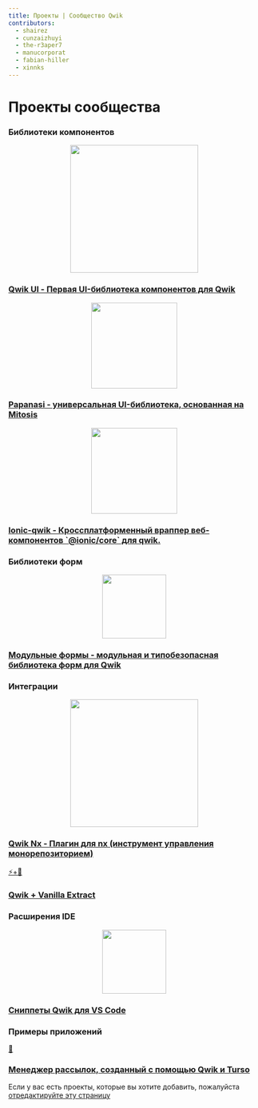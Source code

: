 ```yaml
---
title: Проекты | Сообщество Qwik
contributors:
  - shairez
  - cunzaizhuyi
  - the-r3aper7
  - manucorporat
  - fabian-hiller
  - xinnks
---
```


# Проекты сообщества

### Библиотеки компонентов

<div class="card-grid">
  <a class="card card-center" href="https://github.com/qwikifiers/qwik-ui">
    <p class="icon" align="center"><img src="https://raw.githubusercontent.com/qwikifiers/qwik-ui/main/apps/website/public/images/qwik-ui.png" width="256px"/></p>
    <h3>Qwik UI - Первая UI-библиотека компонентов для Qwik</h3>
  </a>
</div>

<div class="card-grid">
  <a class="card card-center" href="https://papanasi.js.org/">
    <p class="icon" align="center"><img src="https://raw.githubusercontent.com/CKGrafico/papanasi/main/docs/resources/logo-text.svg" width="172px"/></p>
    <h3>Papanasi - универсальная UI-библиотека, основанная на Mitosis</h3>
  </a>
</div>

<div class="card-grid">
  <a class="card card-center" href="https://github.com/juergenie/ionic-qwik/">
    <p class="icon" align="center"><img src="https://raw.githubusercontent.com/juergenie/ionic-qwik/main/logo.svg" width="172px"/></p>
    <h3>Ionic-qwik - Кроссплатформенный враппер веб-компонентов `@ionic/core` для qwik.</h3>
  </a>
</div>

### Библиотеки форм

<div class="card-grid">
  <a class="card card-center" href="https://modularforms.dev/">
    <p class="icon" align="center"><img src="https://raw.githubusercontent.com/fabian-hiller/modular-forms/main/website/public/android-icon-512x512.png" width="128px"/></p>
    <h3>Модульные формы - модульная и типобезопасная библиотека форм для Qwik</h3>
  </a>
</div>

### Интеграции

<div class="card-grid">
  <a class="card card-center" href="https://github.com/qwikifiers/qwik-nx">
    <p class="icon" align="center"><img src="https://raw.githubusercontent.com/qwikifiers/qwik-nx/main/assets/qwik-nx.png" width="256px"/></p>
    <h3>Qwik Nx - Плагин для nx (инструмент управления монорепозиторием)</h3>
  </a>
  <a class="card card-center" href="https://github.com/wmertens/styled-vanilla-extract">
    <p class="icon">⚡️+💅</p>
    <h3>Qwik + Vanilla Extract</h3>
  </a>
</div>

### Расширения IDE

<div class="card-grid">
  <a class="card card-center" href="https://github.com/qwikverse/vscode-qwik-snippets">
    <p class="icon" align="center"><img src="https://raw.githubusercontent.com/qwikverse/vscode-qwik-snippets/main/assets/qwik-snippets.png" width="128px"/></p>
    <h3>Сниппеты Qwik для VS Code</h3>
  </a>
</div>

### Примеры приложений

<div class="card-grid">
  <a class="card card-center" href="https://github.com/xinnks/turqw-newsletter">
    <p class="icon">📰</p>
    <h3>Менеджер рассылок, созданный с помощью Qwik и Turso</h3>
  </a>
</div>

Если у вас есть проекты, которые вы хотите добавить, пожалуйста [отредактируйте эту страницу](https://github.com/BuilderIO/qwik/edit/main/packages/docs/src/routes/community/projects/index.mdx)

